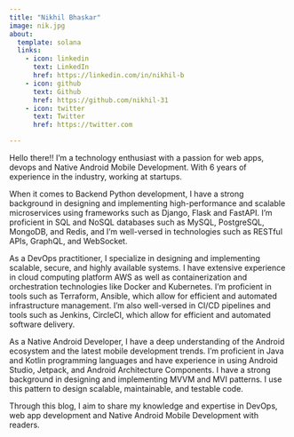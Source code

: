 ```yaml
---
title: "Nikhil Bhaskar"
image: nik.jpg
about:
  template: solana
  links:
    - icon: linkedin
      text: LinkedIn
      href: https://linkedin.com/in/nikhil-b
    - icon: github
      text: Github
      href: https://github.com/nikhil-31
    - icon: twitter
      text: Twitter
      href: https://twitter.com

---
```


Hello there!! I'm a technology enthusiast with a passion for web apps, devops and Native Android Mobile Development. With 6 years of experience in the industry, working at startups.

When it comes to Backend Python development, I have a strong background in designing and implementing high-performance and scalable microservices using frameworks such as Django, Flask and FastAPI. I'm proficient in SQL and NoSQL databases such as MySQL, PostgreSQL, MongoDB, and Redis, and I'm well-versed in technologies such as RESTful APIs, GraphQL, and WebSocket.

As a DevOps practitioner, I specialize in designing and implementing scalable, secure, and highly available systems. I have extensive experience in cloud computing platform AWS as well as containerization and orchestration technologies like Docker and Kubernetes. I'm proficient in tools such as Terraform, Ansible, which allow for efficient and automated infrastructure management. I'm also well-versed in CI/CD pipelines and tools such as Jenkins, CircleCI, which allow for efficient and automated software delivery.

As a Native Android Developer, I have a deep understanding of the Android ecosystem and the latest mobile development trends. I'm proficient in Java and Kotlin programming languages and have experience in using Android Studio, Jetpack, and Android Architecture Components. I have a strong background in designing and implementing MVVM and MVI patterns. I use this pattern to design scalable, maintainable, and testable code.

Through this blog, I aim to share my knowledge and expertise in DevOps, web app development and Native Android Mobile Development with readers.